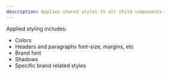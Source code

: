 ```yaml
---
description: Applies shared styles to all child components.
---
```



Applied styling includes:

- Colors
- Headers and paragraphs font-size, margins, etc
- Brand font
- Shadows
- Specific brand related styles
